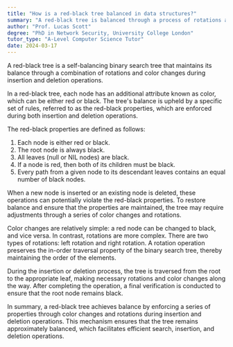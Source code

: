 ```yaml
---
title: "How is a red-black tree balanced in data structures?"
summary: "A red-black tree is balanced through a process of rotations and colour changes during insertion and deletion operations."
author: "Prof. Lucas Scott"
degree: "PhD in Network Security, University College London"
tutor_type: "A-Level Computer Science Tutor"
date: 2024-03-17
---
```


A red-black tree is a self-balancing binary search tree that maintains its balance through a combination of rotations and color changes during insertion and deletion operations.

In a red-black tree, each node has an additional attribute known as color, which can be either red or black. The tree's balance is upheld by a specific set of rules, referred to as the red-black properties, which are enforced during both insertion and deletion operations.

The red-black properties are defined as follows:
1. Each node is either red or black.
2. The root node is always black.
3. All leaves (null or NIL nodes) are black.
4. If a node is red, then both of its children must be black.
5. Every path from a given node to its descendant leaves contains an equal number of black nodes.

When a new node is inserted or an existing node is deleted, these operations can potentially violate the red-black properties. To restore balance and ensure that the properties are maintained, the tree may require adjustments through a series of color changes and rotations.

Color changes are relatively simple: a red node can be changed to black, and vice versa. In contrast, rotations are more complex. There are two types of rotations: left rotation and right rotation. A rotation operation preserves the in-order traversal property of the binary search tree, thereby maintaining the order of the elements.

During the insertion or deletion process, the tree is traversed from the root to the appropriate leaf, making necessary rotations and color changes along the way. After completing the operation, a final verification is conducted to ensure that the root node remains black.

In summary, a red-black tree achieves balance by enforcing a series of properties through color changes and rotations during insertion and deletion operations. This mechanism ensures that the tree remains approximately balanced, which facilitates efficient search, insertion, and deletion operations.
    